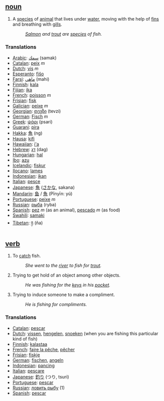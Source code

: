 ==  [[noun]] ==
#A [[species]] of [[animal]] that lives under [[water]], moving with the help of [[fin]]s and breathing with [[gill]]s.
#:''[[Salmon]] and [[trout]] are [[species]] of fish.''

===Translations===

*[[Arabic]]: [[سمك]] (samak)
*[[Catalan]]: [[peix]] ''m''
*[[Dutch]]: [[vis]] ''m''
*[[Esperanto]]: [[fiŝo]]
*[[Farsi]]: [[ماهي]] (mahi)
*[[Finnish]]: [[kala]]
*[[Fijian]]: [[ika]]
*[[French]]: [[poisson]] ''m''
*[[Frisian]]: [[fisk]]
*[[Galician]]: [[peixe]] ''m''
*[[Georgian]]: [[თევზი]] (tevzi)
*[[German]]: [[Fisch]] ''m''
*[[Greek]]: [[ψάρι]] (psari)
*[[Guarani]]: [[pira]]
*[[Hakka]]: [[魚]] (ng)
*[[Hausa]]: [[kifi]]
*[[Hawaiian]]: [[i'a]]
*[[Hebrew]]: [[דג]] (dag)
*[[Hungarian]]: [[hal]]
*[[Ibo]]: [[azu]]
*[[Icelandic]]: [[fiskur]]
*[[Ilocano]]: [[lames]]
*[[Indonesian]]: [[ikan]]
*[[Italian]]: [[pesce]]
*[[Japanese]]: [[魚]] ([[さかな]], sakana)
*[[Mandarin]]: [[鱼]] / [[魚]] (Pīnyīn: yú)
*[[Portuguese]]: [[peixe]] ''m''
*[[Russian]]: [[рыба]] (ryba)
*[[Spanish]]: [[pez]] ''m'' (as an animal), [[pescado]] ''m'' (as food)
*[[Swahili]]: [[samaki]]
*[[Tibetan]]: [[ཉ]] (ña)

== [[verb]] ==
#To [[catch]] fish.
#:''She went to the [[river]] to fish for [[trout]].''
#Trying to get hold of an object among other objects.
#:''He was fishing for the [[key]]s in his [[pocket]].''
#Trying to induce someone to make a compliment.
#:''He is fishing for compliments.''

===Translations===
*[[Catalan]]: [[pescar]]
*[[Dutch]]: [[vissen]], [[hengelen]], [[snoeken]] (when you are fishing this particular kind of fish)
*[[Finnish]]: [[kalastaa]]
*[[French]]: [[faire la pêche]], [[pêcher]]
*[[Frisian]]: [[fiskje]]
*[[German]]: [[fischen]], [[angeln]]
*[[Indonesian]]: [[pancing]]
*[[Italian]]: [[pescare]]
*[[Japanese]]: [[釣り]] (つり, tsuri)
*[[Portuguese]]: [[pescar]]
*[[Russian]]: [[ловить рыбу]] (1)
*[[Spanish]]: [[pescar]]